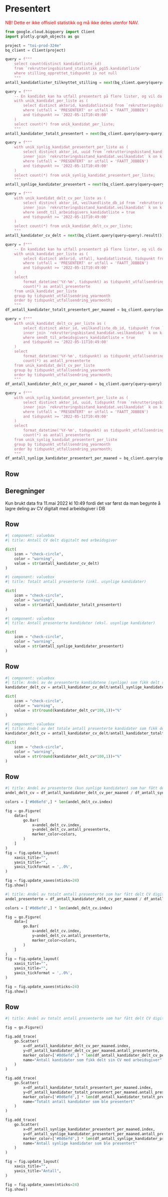 # Presentert {orientation="rows" scrolling="true"}

<span style="color:red;">
NB! Dette er ikke offisiell statistikk og må ikke deles utenfor NAV.
</span>

```python
from google.cloud.bigquery import Client
import plotly.graph_objects as go
```

```python
project = "toi-prod-324e"
bq_client = Client(project)
```

```python
query = f"""
    select count(distinct kandidatliste_id) 
    from `rekrutteringsbistand_statistikk_pg15.kandidatliste`
    where stilling_opprettet_tidspunkt is not null
    """
antall_kandidatlister_tilknyttet_stilling = next(bq_client.query(query=query).result())[0]
```

```python
query = f"""
    -- En kandidat kan ha utfall presentert på flere lister, og vil da bli telt en gang for hver liste hen har fått status presentert
    with unik_kandidat_per_liste as (
        select distinct aktorid, kandidatlisteid from `rekrutteringsbistand_statistikk_pg15.kandidatutfall` 
        where (utfall = 'PRESENTERT' or utfall = 'FAATT_JOBBEN')
        and tidspunkt >= '2022-05-11T10:49:00'
    )
    select count(*) from unik_kandidat_per_liste;
    """
antall_kandidater_totalt_presentert = next(bq_client.query(query=query).result())[0]
```

```python
query = f"""
    with unik_synlig_kandidat_presentert_per_liste as (
        select distinct aktor_id, uuid from `rekrutteringsbistand_kandidat.utfallsendring` u
        inner join `rekrutteringsbistand_kandidat.veilkandidat` k on k.db_id = u.veilkandidat_db_id
        where (utfall = 'PRESENTERT' or utfall = 'FAATT_JOBBEN')
        and tidspunkt >= '2022-05-11T10:49:00'
    )
    select count(*) from unik_synlig_kandidat_presentert_per_liste;
    """
antall_synlige_kandidater_presentert = next(bq_client.query(query=query).result())[0]
```

```python
query = f"""
    with unik_kandidat_delt_cv_per_liste as (
        select distinct aktor_id, veilkandliste_db_id from `rekrutteringsbistand_kandidat.utfallsendring` u
        inner join `rekrutteringsbistand_kandidat.veilkandidat` k on k.db_id = u.veilkandidat_db_id
        where sendt_til_arbeidsgivers_kandidatliste = true
        and tidspunkt >= '2022-05-11T10:49:00'
    )
    select count(*) from unik_kandidat_delt_cv_per_liste;
    """
antall_kandidater_cv_delt = next(bq_client.query(query=query).result())[0]
```

```python
query = f"""
    -- En kandidat kan ha utfall presentert på flere lister, og vil da bli telt en gang for hver liste hen har fått status presentert
    with unik_kandidat_per_liste as (
        select distinct aktorid, utfall, kandidatlisteid, tidspunkt from `rekrutteringsbistand_statistikk_pg15.kandidatutfall` 
        where (utfall = 'PRESENTERT' or utfall = 'FAATT_JOBBEN')
        and tidspunkt >= '2022-05-11T10:49:00'
    )
    select 
        format_datetime('%Y-%m', tidspunkt) as tidspunkt_utfallsendring_yearmonth, 
        count(*) as antall_presenterte
    from unik_kandidat_per_liste
    group by tidspunkt_utfallsendring_yearmonth
    order by tidspunkt_utfallsendring_yearmonth;
    """
df_antall_kandidater_totalt_presentert_per_maaned = bq_client.query(query=query).to_dataframe().set_index('tidspunkt_utfallsendring_yearmonth')
```

```python
query = f"""
    with unik_kandidat_delt_cv_per_liste as (
        select distinct aktor_id, veilkandliste_db_id, tidspunkt from `rekrutteringsbistand_kandidat.utfallsendring` u
        inner join `rekrutteringsbistand_kandidat.veilkandidat` k on k.db_id = u.veilkandidat_db_id
        where sendt_til_arbeidsgivers_kandidatliste = true
        and tidspunkt >= '2022-05-11T10:49:00'
    )
    select 
        format_datetime('%Y-%m', tidspunkt) as tidspunkt_utfallsendring_yearmonth,
        count(*) as antall_presenterte
    from unik_kandidat_delt_cv_per_liste
    group by tidspunkt_utfallsendring_yearmonth
    order by tidspunkt_utfallsendring_yearmonth;
    """
df_antall_kandidater_delt_cv_per_maaned = bq_client.query(query=query).to_dataframe().set_index('tidspunkt_utfallsendring_yearmonth')
```

```python
query = f"""
    with unik_synlig_kandidat_presentert_per_liste as (
        select distinct aktor_id, uuid, tidspunkt from `rekrutteringsbistand_kandidat.utfallsendring` u
        inner join `rekrutteringsbistand_kandidat.veilkandidat` k on k.db_id = u.veilkandidat_db_id
        where (utfall = 'PRESENTERT' or utfall = 'FAATT_JOBBEN')
        and tidspunkt >= '2022-05-11T10:49:00'
    )
    select 
        format_datetime('%Y-%m', tidspunkt) as tidspunkt_utfallsendring_yearmonth,
        count(*) as antall_presenterte
    from unik_synlig_kandidat_presentert_per_liste
    group by tidspunkt_utfallsendring_yearmonth
    order by tidspunkt_utfallsendring_yearmonth;
    """
df_antall_synlige_kandidater_presentert_per_maaned = bq_client.query(query=query).to_dataframe().set_index('tidspunkt_utfallsendring_yearmonth')
```

## Row
::: {.callout-note}
## Beregninger
Kun brukt data fra 11.mai 2022 kl 10:49 fordi det var først da man begynte å lagre deling av CV digitalt med arbeidsgiver i DB
:::

## Row

```python
#| component: valuebox
#| title: Antall CV delt digitalt med arbeidsgiver

dict(
    icon = "check-circle",
    color = "warning",
    value = str(antall_kandidater_cv_delt)
)
```

```python
#| component: valuebox
#| title: Totalt antall presenterte (inkl. usynlige kandidater)

dict(
    icon = "check-circle",
    color = "warning",
    value = str(antall_kandidater_totalt_presentert)
)
```

```python
#| component: valuebox
#| title: Antall presenterte kandidater (eksl. usynlige kandidater)

dict(
    icon = "check-circle",
    color = "warning",
    value = str(antall_synlige_kandidater_presentert)
)
```

## Row

```python
#| component: valuebox
#| title: Andel av de presenterte kandidatene (synlige) som fikk delt sin CV med arbeidsgiver
kandidater_delt_cv = antall_kandidater_cv_delt/antall_synlige_kandidater_presentert

dict(
    icon = "check-circle",
    color = "warning",
    value = str(round(kandidater_delt_cv*100,1))+"%"
)
```

```python
#| component: valuebox
#| title: Andel av det totale antall presenterte kandidater som fikk delt sin CV med arbeidsgiver
kandidater_delt_cv = antall_kandidater_cv_delt/antall_kandidater_totalt_presentert

dict(
    icon = "check-circle",
    color = "warning",
    value = str(round(kandidater_delt_cv*100,1))+"%"
)
```

## Row

```python
#| title: Andel av presenterte (kun synlige kandidater) som har fått delt CV digitalt med arbeidsgiver
andel_delt_cv = df_antall_kandidater_delt_cv_per_maaned / df_antall_synlige_kandidater_presentert_per_maaned

colors = ['#0d6efd',] * len(andel_delt_cv.index)

fig = go.Figure(
    data=[
        go.Bar(
            x=andel_delt_cv.index,
            y=andel_delt_cv.antall_presenterte,
            marker_color=colors,
        )
    ]
)
fig = fig.update_layout(
    xaxis_title="",
    yaxis_title="",
    yaxis_tickformat = ',.0%',
)

fig = fig.update_xaxes(nticks=24)
fig.show()
```

```python
#| title: Andel av totalt antall presenterte som har fått delt CV digitalt med arbeidsgiver
andel_presenterte = df_antall_kandidater_delt_cv_per_maaned / df_antall_kandidater_totalt_presentert_per_maaned

colors = ['#0d6efd',] * len(andel_delt_cv.index)

fig = go.Figure(
    data=[
        go.Bar(
            x=andel_delt_cv.index,
            y=andel_delt_cv.antall_presenterte,
            marker_color=colors,
        )
    ]
)
fig = fig.update_layout(
    xaxis_title="",
    yaxis_title="",
    yaxis_tickformat = ',.0%',
)

fig = fig.update_xaxes(nticks=24)
fig.show()
```

## Row

```python
#| title: Andel av totalt antall presenterte som har fått delt CV digitalt med arbeidsgiver

fig = go.Figure()

fig.add_trace(
    go.Scatter(
        x=df_antall_kandidater_delt_cv_per_maaned.index,
        y=df_antall_kandidater_delt_cv_per_maaned.antall_presenterte,
        marker_color=['#0d6efd',] * len(df_antall_kandidater_delt_cv_per_maaned.index),
        name="Antall kandidater som fikk delt sin CV med arbeidsgiver"
    )
)

fig.add_trace(
    go.Scatter(
        x=df_antall_kandidater_totalt_presentert_per_maaned.index,
        y=df_antall_kandidater_totalt_presentert_per_maaned.antall_presenterte,
        marker_color=['#0d6efd',] * len(df_antall_kandidater_totalt_presentert_per_maaned.index),
        name="Totalt antall kandidater som ble presentert"
    )
)

fig.add_trace(
    go.Scatter(
        x=df_antall_synlige_kandidater_presentert_per_maaned.index,
        y=df_antall_synlige_kandidater_presentert_per_maaned.antall_presenterte,
        marker_color=['#0d6efd',] * len(df_antall_synlige_kandidater_presentert_per_maaned.index),
        name="Antall synlige kandidater som ble presentert"
    )
)

fig = fig.update_layout(
    xaxis_title="",
    yaxis_title="Antall",
)

fig = fig.update_xaxes(nticks=24)
fig.show()
```